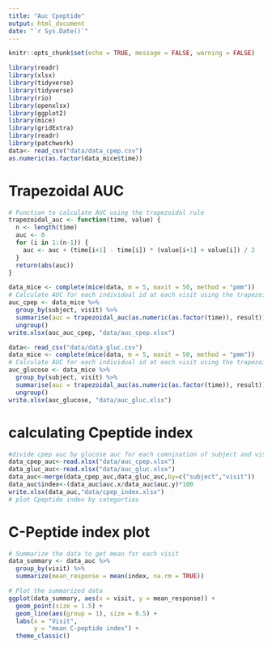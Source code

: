```yaml
---
title: "Auc Cpeptide"
output: html_document
date: "`r Sys.Date()`"
---
```


```r
knitr::opts_chunk$set(echo = TRUE, message = FALSE, warning = FALSE)
```
```r
library(readr)
library(xlsx)
library(tidyverse)
library(tidyverse)
library(rio)
library(openxlsx)
library(ggplot2)
library(mice)
library(gridExtra)
library(readr)
library(patchwork)
data<- read_csv("data/data_cpep.csv")
as.numeric(as.factor(data_mice$time))
```
# Trapezoidal AUC

```r
# Function to calculate AUC using the trapezoidal rule
trapezoidal_auc <- function(time, value) {
  n <- length(time)
  auc <- 0
  for (i in 1:(n-1)) {
    auc <- auc + (time[i+1] - time[i]) * (value[i+1] + value[i]) / 2
  }
  return(abs(auc))
}

data_mice <- complete(mice(data, m = 5, maxit = 50, method = "pmm"))
# Calculate AUC for each individual id at each visit using the trapezoidal rule
auc_cpep <- data_mice %>%
  group_by(subject, visit) %>%
  summarise(auc = trapezoidal_auc(as.numeric(as.factor(time)), result)) %>%
  ungroup()
write.xlsx(auc_auc_cpep, "data/auc_cpep.xlsx")
```

```r
data<- read_csv("data/data_gluc.csv")
data_mice <- complete(mice(data, m = 5, maxit = 50, method = "pmm"))
# Calculate AUC for each individual id at each visit using the trapezoidal rule
auc_glucose <- data_mice %>%
  group_by(subject, visit) %>%
  summarise(auc = trapezoidal_auc(as.numeric(as.factor(time)), result)) %>%
  ungroup()
write.xlsx(auc_glucose, "data/auc_gluc.xlsx")
```

# calculating Cpeptide index

```r
#divide cpep auc by glucose auc for each comnination of subject and visit and make a new dataset
data_cpep_auc<-read.xlsx("data/auc_cpep.xlsx")
data_gluc_auc<-read.xlsx("data/auc_gluc.xlsx")
data_auc<-merge(data_cpep_auc,data_gluc_auc,by=c("subject","visit"))
data_auc$index<-(data_auc$auc.x/data_auc$auc.y)*100
write.xlsx(data_auc,"data/cpep_index.xlsx")
# plot Cpeptide index by categorties
```

# C-Peptide index plot
```r
# Summarize the data to get mean for each visit
data_summary <- data_auc %>%
  group_by(visit) %>%
  summarize(mean_response = mean(index, na.rm = TRUE))

# Plot the summarized data
ggplot(data_summary, aes(x = visit, y = mean_response)) +
  geom_point(size = 1.5) +
  geom_line(aes(group = 1), size = 0.5) +
  labs(x = "Visit",
       y = "mean C-peptide index") +
  theme_classic()









```








